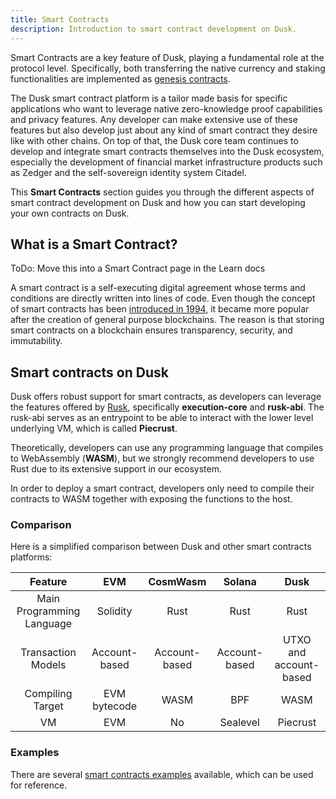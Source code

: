 ```yaml
---
title: Smart Contracts
description: Introduction to smart contract development on Dusk.
---
```



Smart Contracts are a key feature of Dusk, playing a fundamental role at the protocol level. Specifically, both transferring the native currency and 
staking functionalities are implemented as <a href="https://github.com/dusk-network/rusk/tree/master/contracts" target="_blank">genesis contracts</a>.

The Dusk smart contract platform is a tailor made basis for specific applications who want to leverage native zero-knowledge proof capabilities and privacy features.
Any developer can make extensive use of these features but also develop just about any kind of smart contract they desire like with other chains. On top of that, the Dusk core team continues to develop and integrate smart contracts themselves into the Dusk ecosystem, especially the development of financial market infrastructure products such as Zedger and the self-sovereign identity system Citadel.

This **Smart Contracts** section guides you through the different aspects of smart contract development on Dusk and how you can start developing your own contracts on Dusk.

## What is a Smart Contract?
ToDo: Move this into a Smart Contract page in the Learn docs

A smart contract is a self-executing digital agreement whose terms and conditions are directly written into lines of code. Even though the concept of smart contracts has been <a href="https://www.fon.hum.uva.nl/rob/Courses/InformationInSpeech/CDROM/Literature/LOTwinterschool2006/szabo.best.vwh.net/smart.contracts.html" target="_blank">introduced in 1994</a>, it became more popular after the creation of general purpose blockchains. The reason is that storing smart contracts on a blockchain ensures transparency, security, and immutability.

## Smart contracts on Dusk

Dusk offers robust support for smart contracts, as developers can leverage the features offered 
by <a href="https://github.com/dusk-network/rusk" target="_blank">Rusk</a>, specifically **execution-core** and **rusk-abi**.
The rusk-abi serves as an entrypoint to be able to interact with the lower level underlying VM, which is called **Piecrust**.

Theoretically, developers can use any programming language that compiles to WebAssembly (**WASM**), but we strongly recommend developers to use Rust due to its extensive support in our ecosystem.

In order to deploy a smart contract, developers only need to compile their contracts to WASM together with exposing the functions to the host. 

### Comparison

Here is a simplified comparison between Dusk and other smart contracts platforms:

|          Feature          |      EVM      |   CosmWasm    |    Solana     |          Dusk          |
| :-----------------------: | :-----------: | :-----------: | :-----------: | :--------------------: |
| Main Programming Language |   Solidity    |     Rust      |     Rust      |          Rust          |
|    Transaction Models     | Account-based | Account-based | Account-based | UTXO and account-based |
|     Compiling Target      | EVM bytecode  |     WASM      |      BPF      |          WASM          |
|            VM             |      EVM      |      No       |   Sealevel    |        Piecrust        |


### Examples

There are several <a href="https://github.com/dusk-network/piecrust/tree/main/contracts" target="_blank">smart contracts examples</a> available, which can be used for reference.

<CardGrid>
        <LinkCard title="Getting Started" href="./getting-started" description="Install all necessary dependencies and tools to get started with Smart Contract development"/>
        <LinkCard title="My first contract" href="./guides/01-my-first-contract" description="Dive directly into writing your first contract with a Step by Step guide"/>
        <LinkCard title="Cheat Sheet" href="./cheat-sheet" description="Take a look at the cheat sheet for quick reference of concepts and code snippets"/>
</CardGrid>
